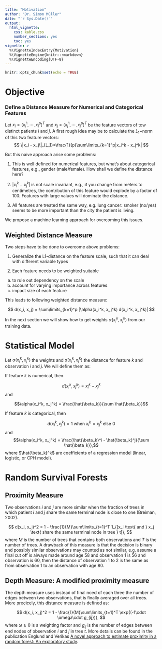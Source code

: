 ```yaml
---
title: "Motivation"
author: "Dr. Simon Müller"
date: "`r Sys.Date()`"
output:
  html_vignette:
    css: kable.css
    number_sections: yes
    toc: yes
vignette: >
  %\VignetteIndexEntry{Motivation}
  %\VignetteEngine{knitr::rmarkdown}
  %\VignetteEncoding{UTF-8}
---
```


```r
knitr::opts_chunk$set(echo = TRUE)
```

# Objective

### Define a Distance Measure for Numerical and Categorical Features

Let $x_i = \left(x_i^1,\cdots,x_i^p\right)^T$ and $x_j = \left(x_j^1,\cdots,x_j^p\right)^T$
be the feature vectors of tow distinct patients $i$ and $j$. A first rough idea may be to calculate the $L_1-$norm of this two feature vectors:
$$
\|x_i - x_j\|_{L_1}=\frac{1}{p}\sum\limits_{k=1}^p|x_i^k - x_j^k|
$$

But this naive approach arise some problems:

1. This is well defined for numerical features, but what's about categorical features, e.g., gender (male/female). How shall we define the distance here?

2. $|x_i^k - x_j^k|$ is not scale invariant, e.g., if you change from meters to centimetres, the contribution of this feature would explode by a factor of 100. Features with large values will dominate the distance. 

3. All features are treated the same way, e.g. lung cancer: smoker (no/yes) seems to be more important than the city the patient is living.

We propose a machine learning approach for overcoming this issues.

## Weighted Distance Measure

Two steps have to be done to overcome above problems:

1. Generalize the L1-distance on the feature scale, such that it can deal with different variable types

2. Each feature needs to be weighted suitable 

  a. to rule out dependency on the scale
  b. account for varying importance across features
  c. impact size of each feature

This leads to following weighted distance measure:

$$
d(x_i, x_j) = \sum\limits_{k=1}^p |\alpha(x_i^k, x_j^k) d(x_i^k, x_j^k)|
$$

In the next section we will show how to get weights $\alpha(x_i^k, x_j^k)$ from our training data.

# Statistical Model

Let $\alpha(x_i^k, x_j^k)$ the weights and $d(x_i^k, x_j^k)$ the distance for feature $k$ and observation $i$ and $j$. We will define them as:

If feature $k$ is numerical, then

$$d(x_i^k, x_j^k) = x_i^k - x_j^k$$ and

$$\alpha(x_i^k, x_j^k) = \frac{\hat{\beta_k}}{\sum \hat{\beta_k}}$$

If feature $k$ is categorical, then

$$d(x_i^k, x_j^k) = 1 \text{ when } x_i^k = x_j^k \text{ else } 0$$ and
$$\alpha(x_i^k, x_j^k) = \frac{\hat{\beta_k}^i - \hat{\beta_k}^j}{\sum \hat{\beta_k}},$$
where $\hat{\beta_k}^k$ are coefficients of a regression model (linear, logistic, or CPH model).

# Random Survival Forests

## Proximity Measure

Two observations $i$ and $j$ are more similar when the fraction of trees in which patient $i$ and $j$ share the same terminal node is close to one (Breiman, 2002).

$$
d(x_i, x_j)^2 = 1 - \frac{1}{M}\sum\limits_{t=1}^T 1_{[x_i \text{ and } x_j \text{ share the same terminal node in tree } t]},
$$
where $M$ is the number of trees that contains both observations and $T$ is the number of trees. A drawback of this measure is that the decision is binary and possibly similar observations may counted as not similar, e.g. assume a final cut off is always made around age 58 and observation 1 is 56 and observation is 60, then the distance of observation 1 to 2 is the same as from observation 1 to an observation with age 80.

## Depth Measure: A modified proximity measure

The depth measure uses instead of final noed of each three the number of edges between two observations, that is finally averaged over all trees. More precicely, this distance measure is defined as:

$$
d(x_i, x_j)^2 = 1 - \frac{1}{M}\sum\limits_{t=1}^T \exp{(-1\cdot \omega\cdot g_{ij})},
$$
where $\omega \geq 0$ is a weighting factor and $g_{ij}$ is the number of edges between end nodes of observation $i$ and $j$ in tree $t$. More details can be found in the publication Englund and Verikas [A novel approach to estimate proximity in a random forest: An exploratory study](https://www.researchgate.net/publication/257404436_A_novel_approach_to_estimate_proximity_in_a_random_forest_An_exploratory_study).


